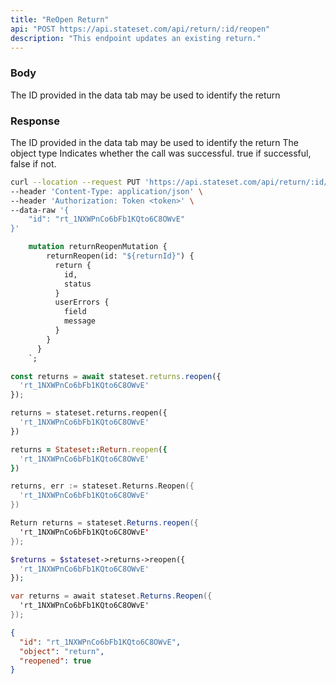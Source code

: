 ```yaml
---
title: "ReOpen Return"
api: "POST https://api.stateset.com/api/return/:id/reopen"
description: "This endpoint updates an existing return."
---
```


### Body

<ParamField body="return_id" type="string">
  The ID provided in the data tab may be used to identify the return
</ParamField>

### Response

<ResponseField name="id" type="string">
  The ID provided in the data tab may be used to identify the return
</ResponseField>

<ResponseField name="object" type="string">
  The object type
</ResponseField>

<ResponseField name="success" type="number">
  Indicates whether the call was successful. true if successful, false if not.
</ResponseField>

<RequestExample>

```bash cURL
curl --location --request PUT 'https://api.stateset.com/api/return/:id/reopen' \
--header 'Content-Type: application/json' \
--header 'Authorization: Token <token>' \
--data-raw '{
    "id": "rt_1NXWPnCo6bFb1KQto6C8OWvE"
}'
```

```graphQL GraphQL
    mutation returnReopenMutation {
        returnReopen(id: "${returnId}") {
          return {
            id,
            status
          }
          userErrors {
            field
            message
          }
        }
      }
    `;
```
    

```js Node.js
const returns = await stateset.returns.reopen({
  'rt_1NXWPnCo6bFb1KQto6C8OWvE'
});
```

```python Python
returns = stateset.returns.reopen({
  'rt_1NXWPnCo6bFb1KQto6C8OWvE'
})
```

```ruby Ruby
returns = Stateset::Return.reopen({
  'rt_1NXWPnCo6bFb1KQto6C8OWvE'
})
```

```go Go
returns, err := stateset.Returns.Reopen({
  'rt_1NXWPnCo6bFb1KQto6C8OWvE'
})
```

```java Java
Return returns = stateset.Returns.reopen({
  'rt_1NXWPnCo6bFb1KQto6C8OWvE'
});
```

```php PHP
$returns = $stateset->returns->reopen({
  'rt_1NXWPnCo6bFb1KQto6C8OWvE'
});
```

```csharp C#
var returns = await stateset.Returns.Reopen({
  'rt_1NXWPnCo6bFb1KQto6C8OWvE'
});
```


</RequestExample>

<ResponseExample>

```json Response
{
  "id": "rt_1NXWPnCo6bFb1KQto6C8OWvE",
  "object": "return",
  "reopened": true
}
```

</ResponseExample>
